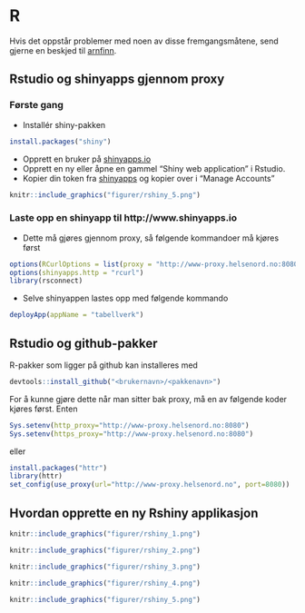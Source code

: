 # R

Hvis det oppstår problemer med noen av disse fremgangsmåtene, send gjerne en beskjed til <A HREF="mailto:&#097;&#114;&#110;&#102;&#105;&#110;&#110;&#046;&#115;&#116;&#101;&#105;&#110;&#100;&#097;&#108;&#064;&#115;&#107;&#100;&#101;&#046;&#110;&#111;">arnfinn</A>.


## Rstudio og shinyapps gjennom proxy


### Første gang

- Installér shiny-pakken
```r
install.packages("shiny")
```
- Opprett en bruker på [shinyapps.io](http://www.shinyapps.io)
- Opprett en ny eller åpne en gammel "Shiny web application" i Rstudio.
- Kopier din token fra [shinyapps](http://www.shinyapps.io/admin/#/tokens) og kopier over i "Manage Accounts"

```{r, echo=FALSE}
knitr::include_graphics("figurer/rshiny_5.png")
```


### Laste opp en shinyapp til http://www.shinyapps.io


- Dette må gjøres gjennom proxy, så følgende kommandoer må kjøres først
```r
options(RCurlOptions = list(proxy = "http://www-proxy.helsenord.no:8080"))
options(shinyapps.http = "rcurl")
library(rsconnect)
```
- Selve shinyappen lastes opp med følgende kommando
```r
deployApp(appName = "tabellverk")
```

## Rstudio og github-pakker

R-pakker som ligger på github kan installeres med

```r
devtools::install_github("<brukernavn>/<pakkenavn>")
```

For å kunne gjøre dette når man sitter bak proxy, må en av følgende koder kjøres først. Enten

```r
Sys.setenv(http_proxy="http://www-proxy.helsenord.no:8080")
Sys.setenv(https_proxy="http://www-proxy.helsenord.no:8080")
```

eller

```r
install.packages("httr")
library(httr)
set_config(use_proxy(url="http://www-proxy.helsenord.no", port=8080))
```

## Hvordan opprette en ny Rshiny applikasjon


```{r, echo=FALSE}
knitr::include_graphics("figurer/rshiny_1.png")
```
```{r, echo=FALSE}
knitr::include_graphics("figurer/rshiny_2.png")
```
```{r, echo=FALSE}
knitr::include_graphics("figurer/rshiny_3.png")
```
```{r, echo=FALSE}
knitr::include_graphics("figurer/rshiny_4.png")
```
```{r, echo=FALSE}
knitr::include_graphics("figurer/rshiny_5.png")
```
